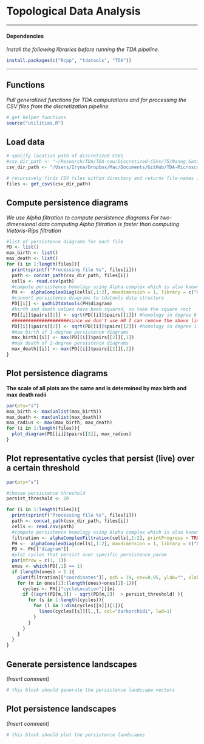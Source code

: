 # Topological Data Analysis

------------------------------------------------------------------------

#### Dependencies

*Install the following libraries before running the TDA pipeline.*

```r
install.packages(c("Rcpp", "tdatools", "TDA"))
```

------------------------------------------------------------------------

## Functions

*Pull generalized functions for TDA computations and for processing the CSV files from the discretization pipeline.*

```r
# get helper functions
source("utilities.R")
```

## Load data

```r
# specify location path of discretized CSVs
#csv_dir_path <- "~/Research/TDA/TDA-new/Discretized-CSVs/75/Nanog_Gata6/1"
csv_dir_path <- "/Users/Iryna/Dropbox/Mac/Documents/GitHub/TDA-Microscopy-Pipeline/tda-old/data/75/Nanog_Gata6/1/"

# recursively finds CSV files within directory and returns file-names in a list
files <- get_csvs(csv_dir_path)
```

## Compute persistence diagrams

*We use Alpha filtration to compute persistence diagrams*
*For two-dimensional data computing Alpha filtration is faster than computing Vietoris-Rips filtration*

```r
#list of persistence diagrams for each file
PD <- list()
max_birth <- list() 
max_death <- list() 
for (i in 1:length(files)){
  print(sprintf("Processing file %s", files[i]))
  path <- concat_path(csv_dir_path, files[i])
  cells <- read.csv(path)
  #compute persistence homology using Alpha complex which is also known as Delaunay complex
  PH <-  alphaComplexDiag(cells[,1:2], maxdimension = 1, library = c("GUDHI", "Dionysus"), location = TRUE)
  #convert persistence diagrams to tdatools data structure
  PD[[i]] <- gudhi2tdatools(PH$diagram)
  #birth and death values have been squared, so take the square root
  PD[[i]]$pairs[[1]] <- sqrt(PD[[i]]$pairs[[1]]) #homology in degree 0 
  #####################since we don't use H0 I can remove the above line################
  PD[[i]]$pairs[[2]] <- sqrt(PD[[i]]$pairs[[2]]) #homology in degree 1
  #max birth of 1-degree persistence diagrams 
  max_birth[[i]] <- max(PD[[i]]$pairs[[2]][,1])
  #max death of 1-degree persistence diagrams 
  max_death[[i]] <- max(PD[[i]]$pairs[[2]][,2])
}
```

## Plot persistence diagrams
**The scale of all plots are the same and is determined by max birth and max death radii**

```r
par(pty="s")
max_birth <- max(unlist(max_birth))
max_death <- max(unlist(max_death))
max_radius <- max(max_birth, max_death)
for (i in 1:length(files)){
  plot_diagram(PD[[i]]$pairs[[2]], max_radius)
}
```

## Plot representative cycles that persist (live) over a certain threshold

```r
par(pty="s")

#choose persistence threshold
persist_threshold <- 20 

for (i in 1:length(files)){
  print(sprintf("Processing file %s", files[i]))
  path <- concat_path(csv_dir_path, files[i])
  cells <- read.csv(path)
  #compute persistence homology using Alpha complex which is also known as Delaunay complex
  filtration <- alphaComplexFiltration(cells[,1:2], printProgress = TRUE)
  PH <-  alphaComplexDiag(cells[,1:2], maxdimension = 1, library = c("GUDHI", "Dionysus"), location = TRUE)
  PD <- PH[["diagram"]]
  #plot cycles that persist over specific persistence_param
  par(mfrow = c(1, 1))
  ones <- which(PD[,1] == 1)
  if (length(ones) > 1 ){
    plot(filtration[["coordinates"]], pch = 19, cex=0.05, ylab="", xlab="", axes = FALSE)
    for (m in ones[1]:(length(ones)+ones[1]-1)){
      cycles <- PH[["cycleLocation"]][m]
      if ((sqrt(PD[m,3]) - sqrt(PD[m,2])  > persist_threshold) ){
        for (s in 1:length(cycles)){
          for (l in 1:dim(cycles[[s]])[1]){
            lines(cycles[[s]][l,,], col="darkorchid1", lwd=1)
          }
        } 
      } 
    }
  }
}
```

## Generate persistence landscapes

*(Insert comment)*

```r
# this block should generate the persistence landscape vectors
```

## Plot persistence landscapes

*(Insert comment)*

```r
# this block should plot the persistence landscapes
```
